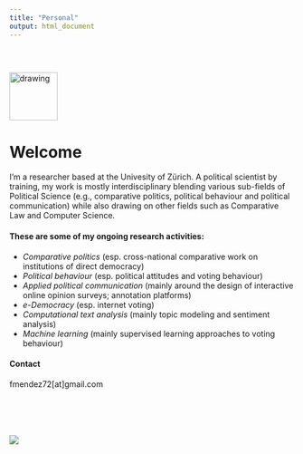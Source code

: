 ```yaml
---
title: "Personal"
output: html_document
---
```


<style type="text/css">
.title {
  display: none;
}

#getting-started img {
  margin-right: 10px;
}

</style>

<div class="row" style="padding-top: 30px;">
<div class="col-sm-6">

<img src="images/fm.png" alt="drawing" width="85" height="85"/>

# **Welcome**

I'm a researcher based at the Univesity of Zürich. A political scientist by training, my work is mostly interdisciplinary blending various sub-fields of Political Science (e.g., comparative politics, political behaviour and political communication) while also drawing on other fields such as Comparative Law and Computer Science. 

#### These are some of my ongoing research activities:
*   *Comparative politics* (esp. cross-national comparative work on institutions of direct democracy)  
*   *Political behaviour* (esp. political attitudes and voting behaviour)
*   *Applied political communication* (mainly around the design of interactive online opinion surveys; annotation platforms)  
*   *e-Democracy* (esp. internet voting)  
*   *Computational text analysis* (mainly topic modeling and sentiment analysis)  
*   *Machine learning* (mainly supervised learning approaches to voting behaviour)  

#### Contact
fmendez72[at]gmail.com

</div>
<div class="col-sm-6">

<br/><br/><br/><br/>
<a href = "https://fmendez72.github.io/web/">
![](images/wordcloudBlue.png)
</a>
</div>
